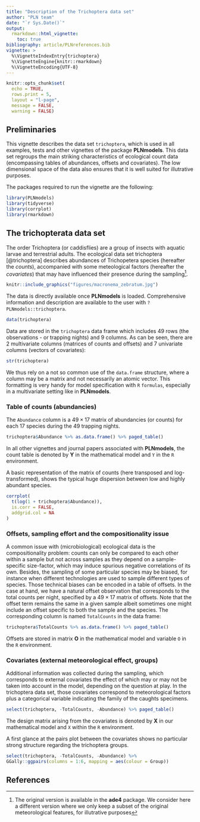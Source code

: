 ```yaml
---
title: "Description of the Trichoptera data set"
author: "PLN team"
date: "`r Sys.Date()`"
output: 
  rmarkdown::html_vignette:
    toc: true
bibliography: article/PLNreferences.bib
vignette: >
  %\VignetteIndexEntry{trichoptera}
  %\VignetteEngine{knitr::rmarkdown}
  %\VignetteEncoding{UTF-8}
---
```


```r
knitr::opts_chunk$set(
  echo = TRUE,
  rows.print = 5,
  layout = "l-page",
  message = FALSE,
  warning = FALSE)
```

## Preliminaries

This vignette describes the data set `trichoptera`, which is used in all examples, tests and other vignettes of the package **PLNmodels**. This data set regroups the main striking characteristics of ecological count data (encompassing tables of abundances, offsets and covariates). The low dimensional space of the data also ensures that it is well suited for illutrative purposes. 

The packages required to run the vignette are the following:

```r
library(PLNmodels)
library(tidyverse)
library(corrplot)
library(rmarkdown)
```

## The trichopterata data set 

The order Trichoptera (or caddisflies) are a group of insects with aquatic larvae and terrestrial adults. The ecological data set trichoptera [@trichoptera] describes abundances of Trichopetera species (hereafter the _counts_), accompanied with some meteological factors (hereafter the _covariates_) that may have influenced their presence during the sampling^[The original version is available in the **ade4** package. We consider here a different version where we only keep a subset of the original meteorological features, for illutrative purposes].

```r
knitr::include_graphics("figures/macronema_zebratum.jpg")
```

The data is directly available once **PLNmodels** is loaded. Comprehensive information and description are available to the user with `?PLNmodels::trichoptera`.

```r
data(trichoptera)
```

Data are stored in the `trichoptera` data frame which includes 49 rows (the observations - or trapping nights) and 9 columns. As can be seen, there are 2 multivariate columns (matrices of counts and offsets) and 7 univariate columns (vectors of covariates):

```r
str(trichoptera)
```

We thus rely on a not so common use of the `data.frame` structure, where a column may be a matrix and not necessarily an atomic vector. This formatting is very handy for model specification with `R` `formulas`, especially in a multivariate setting like in **PLNmodels**.

### Table of counts (abundancies)

The `Abundance` column is a $49 \times 17$ matrix of abundancies (or counts) for each 17 species during the 49 trapping nights.

```r
trichoptera$Abundance %>% as.data.frame() %>% paged_table()
```

In all other vignettes and journal papers associated with **PLNmodels**, the count table is denoted by $\mathbf{Y}$ in the mathematical model and `Y` in the `R` environment.

A basic representation of the matrix of counts (here transposed and log-transformed), shows the typical huge dispersion between low and highly abundant species.

```r
corrplot(
  t(log(1 + trichoptera$Abundance)),
  is.corr = FALSE,
  addgrid.col = NA
)
```

### Offsets, sampling effort and the compositionality issue

A common issue with (microbiological) ecological data is the compositionality problem: counts can only be compared to each other within a sample but not across samples as they depend on a sample-specific size-factor, which may induce spurious negative correlations of its own. Besides, the sampling of some particular species may be biased, for instance when different technologies are used to sample different types of species. Those technical biases can be encoded in a table of offsets. In the case at hand, we have a natural offset observation that corresponds to the total counts per night, specified by a $49 \times 17$ matrix of offsets. Note that the offset term remains the same in a given sample albeit sometimes one might include an offset specific to both the sample and the species. The corresponding column is named `TotalCounts` in the data frame:

```r
trichoptera$TotalCounts %>% as.data.frame() %>% paged_table()
```

Offsets are stored in matrix $\mathbf{O}$ in the mathematical model and variable `O` in the `R` environment.

### Covariates (external meteorological effect, groups)

Additional information was collected during the sampling, which corresponds to external covariates the effect of which may or may not be taken into account in the model, depending on the question at play. In the trichoptera data set, those covariates correspond to meteorological factors plus a categorical variable indicating the family of the caughts specimens.

```r
select(trichoptera, -TotalCounts, -Abundance) %>% paged_table()
```

The design matrix arising from the covariates is denoted by $\mathbf{X}$ in our mathematical model and `X` within the `R` environment.

A first glance at the pairs plot between the covariates shows no particular strong structure regarding the trichoptera groups.

```r
select(trichoptera, -TotalCounts, -Abundance) %>% 
GGally::ggpairs(columns = 1:6, mapping = aes(colour = Group))
```

## References
